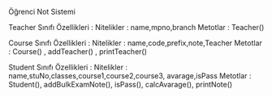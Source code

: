Öğrenci Not Sistemi

Teacher Sınıfı Özellikleri :
Nitelikler : name,mpno,branch
Metotlar : Teacher()

Course Sınıfı Özellikleri :
Nitelikler : name,code,prefix,note,Teacher
Metotlar : Course() , addTeacher() , printTeacher()


Student Sınıfı Özellikleri :
Nitelikler : name,stuNo,classes,course1,course2,course3,
avarage,isPass
Metotlar : Student(), addBulkExamNote(), isPass(), calcAvarage(), printNote()